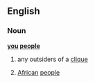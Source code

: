 {{rfv}}
==English==

===Noun===
'''[[you]] [[people]]'''

# {{pejorative}} any outsiders of a [[clique]]
# {{derogatory|uncommon|dated|racial slur}} [[African]] [[people]]
